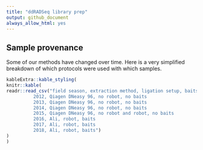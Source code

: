 ```yaml
---
title: "ddRADSeq library prep"
output: github_document
always_allow_html: yes
---
```


## Sample provenance
Some of our methods have changed over time.  Here is a very simplified breakdown of which protocols were used with which samples.
```r
kableExtra::kable_styling(
knitr::kable(
readr::read_csv("field season, extraction method, ligation setup, baits
          2012, Qiagen DNeasy 96, no robot, no baits
          2013, Qiagen DNeasy 96, no robot, no baits
          2014, Qiagen DNeasy 96, no robot, no baits
          2015, Qiagen DNeasy 96, no robot and robot, no baits
          2016, Ali, robot, baits
          2017, Ali, robot, baits
          2018, Ali, robot, baits")
)
)


```


